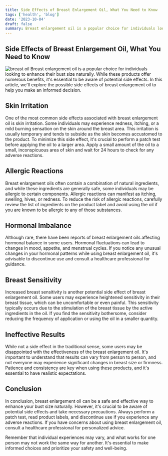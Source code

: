 ```yaml
---
title: Side Effects of Breast Enlargement Oil, What You Need to Know
tags: ['health', 'blog']
date: '2023-10-04'
draft: false
summary: Breast enlargement oil is a popular choice for individuals looking to enhance their bust size naturally.
---
```



## Side Effects of Breast Enlargement Oil, What You Need to Know
![breast oil](https://5.imimg.com/data5/SELLER/Default/2022/7/UG/OM/ZR/156652049/glandiner-1-jpg.JPG)
Breast enlargement oil is a popular choice for individuals looking to enhance their bust size naturally. While these products offer numerous benefits, it's essential to be aware of potential side effects. In this article, we'll explore the possible side effects of breast enlargement oil to help you make an informed decision.

## Skin Irritation

One of the most common side effects associated with breast enlargement oil is skin irritation. Some individuals may experience redness, itching, or a mild burning sensation on the skin around the breast area. This irritation is usually temporary and tends to subside as the skin becomes accustomed to the product. To minimize this side effect, it's crucial to perform a patch test before applying the oil to a larger area. Apply a small amount of the oil to a small, inconspicuous area of skin and wait for 24 hours to check for any adverse reactions.

## Allergic Reactions

Breast enlargement oils often contain a combination of natural ingredients, and while these ingredients are generally safe, some individuals may be allergic to certain components. Allergic reactions can manifest as itching, swelling, hives, or redness. To reduce the risk of allergic reactions, carefully review the list of ingredients on the product label and avoid using the oil if you are known to be allergic to any of those substances.

## Hormonal Imbalance

Although rare, there have been reports of breast enlargement oils affecting hormonal balance in some users. Hormonal fluctuations can lead to changes in mood, appetite, and menstrual cycles. If you notice any unusual changes in your hormonal patterns while using breast enlargement oil, it's advisable to discontinue use and consult a healthcare professional for guidance.

## Breast Sensitivity

Increased breast sensitivity is another potential side effect of breast enlargement oil. Some users may experience heightened sensitivity in their breast tissue, which can be uncomfortable or even painful. This sensitivity typically occurs due to the stimulation of the breast tissue by the active ingredients in the oil. If you find the sensitivity bothersome, consider reducing the frequency of application or using the oil in a smaller quantity.

## Ineffective Results

While not a side effect in the traditional sense, some users may be disappointed with the effectiveness of the breast enlargement oil. It's important to understand that results can vary from person to person, and not everyone may experience significant changes in breast size or firmness. Patience and consistency are key when using these products, and it's essential to have realistic expectations.

## Conclusion

In conclusion, breast enlargement oil can be a safe and effective way to enhance your bust size naturally. However, it's crucial to be aware of potential side effects and take necessary precautions. Always perform a patch test, read product labels, and discontinue use if you experience any adverse reactions. If you have concerns about using breast enlargement oil, consult a healthcare professional for personalized advice.

Remember that individual experiences may vary, and what works for one person may not work the same way for another. It's essential to make informed choices and prioritize your safety and well-being.